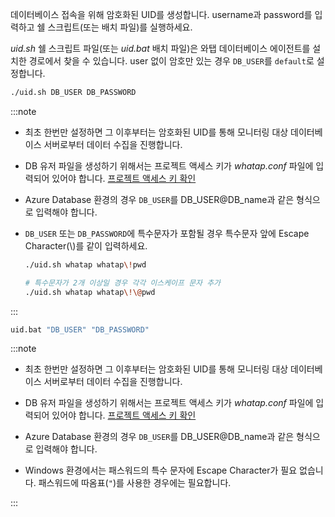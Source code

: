 <Title level={props.level} hashid="create-db-user">DB 유저 파일 생성</Title>

데이터베이스 접속을 위해 암호화된 UID를 생성합니다. username과 password를 입력하고 쉘 스크립트(또는 배치 파일)를 실행하세요. 

*uid.sh* 쉘 스크립트 파일(또는 *uid.bat* 배치 파일)은 와탭 데이터베이스 에이전트를 설치한 경로에서 찾을 수 있습니다. user 없이 암호만 있는 경우 `DB_USER`를 `default`로 설정합니다. 

<Tabs groupId='os'>

<TabItem value="linux" label="Linux" default>

```bash
./uid.sh DB_USER DB_PASSWORD
```

:::note

* 최초 한번만 설정하면 그 이후부터는 암호화된 UID를 통해 모니터링 대상 데이터베이스 서버로부터 데이터 수집을 진행합니다.
* DB 유저 파일을 생성하기 위해서는 프로젝트 액세스 키가 *whatap.conf* 파일에 입력되어 있어야 합니다. [프로젝트 액세스 키 확인](#check-accesskey)
* Azure Database 환경의 경우 `DB_USER`를 DB_USER@DB_name과 같은 형식으로 입력해야 합니다.
* `DB_USER` 또는 `DB_PASSWORD`에 특수문자가 포함될 경우 특수문자 앞에 Escape Character(\\)를 같이 입력하세요.

  ```bash title='Example'
  ./uid.sh whatap whatap\!pwd

  # 특수문자가 2개 이상일 경우 각각 이스케이프 문자 추가
  ./uid.sh whatap whatap\!\@pwd
  ```

:::

</TabItem>
<TabItem value="windows" label="Windows">

```bash
uid.bat "DB_USER" "DB_PASSWORD"
```

:::note

* 최초 한번만 설정하면 그 이후부터는 암호화된 UID를 통해 모니터링 대상 데이터베이스 서버로부터 데이터 수집을 진행합니다.

* DB 유저 파일을 생성하기 위해서는 프로젝트 액세스 키가 *whatap.conf* 파일에 입력되어 있어야 합니다. [프로젝트 액세스 키 확인](#check-accesskey)

* Azure Database 환경의 경우 `DB_USER`를 DB_USER@DB_name과 같은 형식으로 입력해야 합니다.

* Windows 환경에서는 패스워드의 특수 문자에 Escape Character가 필요 없습니다. 패스워드에 따옴표(`"`)를 사용한 경우에는 필요합니다.

:::

</TabItem>
</Tabs>

